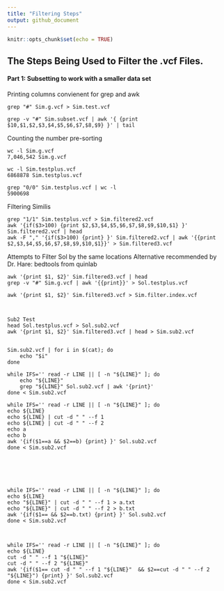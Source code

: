 ```yaml
---
title: "Filtering Steps"
output: github_document
---
```


```r
knitr::opts_chunk$set(echo = TRUE)
```

## The Steps Being Used to Filter the .vcf Files.

#### Part 1: Subsetting to work with a smaller data set

Printing columns convienent for grep and awk
```{}
grep "#" Sim.g.vcf > Sim.test.vcf

grep -v "#" Sim.subset.vcf | awk '{ {print $10,$1,$2,$3,$4,$5,$6,$7,$8,$9} }' | tail

```

Counting the number pre-sorting
```{}
wc -l Sim.g.vcf
7,046,542 Sim.g.vcf

wc -l Sim.testplus.vcf 
6868878 Sim.testplus.vcf

grep "0/0" Sim.testplus.vcf | wc -l
5900698
```

Filtering Similis
```{}
grep "1/1" Sim.testplus.vcf > Sim.filtered2.vcf
awk '{if($3>100) {print $2,$3,$4,$5,$6,$7,$8,$9,$10,$1} }' Sim.filtered2.vcf | head
awk -F "," '{if($3>100) {print} }' Sim.filtered2.vcf | awk '{{print $2,$3,$4,$5,$6,$7,$8,$9,$10,$1}}' > Sim.filtered3.vcf
```

Attempts to Filter Sol by the same locations
Alternative recommended by Dr. Hare: bedtools from quinlab
```{}
awk '{print $1, $2}' Sim.filtered3.vcf | head
grep -v "#" Sim.g.vcf | awk '{{print}}' > Sol.testplus.vcf

awk '{print $1, $2}' Sim.filtered3.vcf > Sim.filter.index.vcf



Sub2 Test
head Sol.testplus.vcf > Sol.sub2.vcf
awk '{print $1, $2}' Sim.filtered3.vcf | head > Sim.sub2.vcf


Sim.sub2.vcf | for i in $(cat); do
    echo "$i"
done

while IFS='' read -r LINE || [ -n "${LINE}" ]; do
    echo "${LINE}"
    grep "${LINE}" Sol.sub2.vcf | awk '{print}'
done < Sim.sub2.vcf 

while IFS='' read -r LINE || [ -n "${LINE}" ]; do
echo ${LINE}
echo ${LINE} | cut -d " " --f 1
echo ${LINE} | cut -d " " --f 2
echo a
echo b
awk '{if($1==a && $2==b) {print} }' Sol.sub2.vcf
done < Sim.sub2.vcf 






while IFS='' read -r LINE || [ -n "${LINE}" ]; do
echo ${LINE}
echo "${LINE}" | cut -d " " --f 1 > a.txt
echo "${LINE}" | cut -d " " --f 2 > b.txt
awk '{if($1== && $2==b.txt) {print} }' Sol.sub2.vcf
done < Sim.sub2.vcf 



while IFS='' read -r LINE || [ -n "${LINE}" ]; do
echo ${LINE}
cut -d " " --f 1 "${LINE}" 
cut -d " " --f 2 "${LINE}"
awk '{if($1== cut -d " " --f 1 "${LINE}"  && $2==cut -d " " --f 2 "${LINE}") {print} }' Sol.sub2.vcf
done < Sim.sub2.vcf 
```